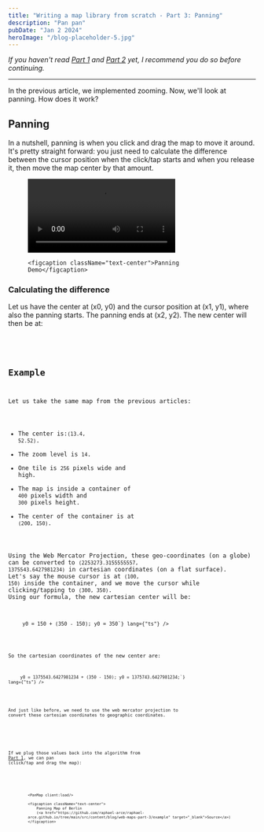 ```yaml
---
title: "Writing a map library from scratch - Part 3: Panning"
description: "Pan pan"
pubDate: "Jan 2 2024"
heroImage: "/blog-placeholder-5.jpg"
---
```



_If you haven't read <a href="/blog/web-maps-part-1" target="_blank">Part 1</a> and <a href="/blog/web-maps-part-2" target="_blank">Part 2</a> yet,
I recommend you do so before continuing._

<hr />

In the previous article, we implemented zooming. Now, we'll look at panning. How does it work?

## Panning

In a nutshell, panning is when you click and drag the map to move it around. It's pretty straight forward:
you just need to calculate the difference between the cursor position when the click/tap starts and when you release it,
then move the map center by that amount.

<figure>
	<video controls className="mx-auto" playsInline={true}>
		<source src="/pan.mp4" type="video/mp4"/>
	</video>

    <figcaption className="text-center">Panning Demo</figcaption>

</figure>

### Calculating the difference

Let us have the center at (x0, y0) and the cursor position at (x1, y1), where also the panning starts.
The panning ends at (x2, y2). The new center will then be at:

<div className="w-72 2xs:w-[21rem] xs:w-[26rem] sm:w-[30rem] md:w-auto">
  <Code
    className="bg-gray-200"
    code={`x0 = x0 + (x2 - x1);
y0 = y0 + (y2 - y1);`}
    lang={"ts"}
  />
</div>

## Example

Let us take the same map from the previous articles:

- The center is:<code className="bg-gray-200">(13.4, 52.52)</code>.
- The zoom level is <code className="bg-gray-200">14</code>.
- One tile is <code className="bg-gray-200">256</code> pixels wide and high.
- The map is inside a container of <code className="bg-gray-200">400</code> pixels width
  and <code className="bg-gray-200">300</code> pixels height.
- The center of the container is at <code className="bg-gray-200">(200, 150)</code>.

Using the Web Mercator Projection, these geo-coordinates (on a globe) can be converted
to <code className="bg-gray-200">(2253273.3155555557, 1375543.6427981234)</code> in
cartesian coordinates (on a flat surface). Let's say the mouse
cursor is at <code className="bg-gray-200">(100, 150)</code> inside the container, and we move the cursor while
clicking/tapping to <code className="bg-gray-200">(300, 350)</code>. Using our formula, the new cartesian center will be:

<div className="w-72 2xs:w-[21rem] xs:w-[26rem] sm:w-[30rem] md:w-auto">
	<Code
		code={`x0 = 200 + (300 - 100);
x0 = 400;

y0 = 150 + (350 - 150);
y0 = 350`}
lang={"ts"}
/>

</div>

So the cartesian coordinates of the new center are:

<div className="w-72 2xs:w-[21rem] xs:w-[26rem] sm:w-[30rem] md:w-auto">
	<Code
		code={`x0 = 2253273.3155555557 + (300 - 100);
x0 = 2253473.3155555557;

y0 = 1375543.6427981234 + (350 - 150);
y0 = 1375743.6427981234;`}
lang={"ts"}
/>

</div>

And just like before, we need to use the web mercator projection to convert these
cartesian coordinates to geographic coordinates.

<div className="w-72 2xs:w-[21rem] xs:w-[26rem] sm:w-[30rem] md:w-auto">
  <Example1 />
</div>

If we plug those values back into the algorithm
from <a href="/blog/web-maps-part-1" target="_blank">Part 1</a>, we can pan (click/tap and drag the map):

<figure>

    <PanMap client:load/>

    <figcaption className="text-center">
    	Panning Map of Berlin
    	(<a href="https://github.com/raphael-arce/raphael-arce.github.io/tree/main/src/content/blog/web-maps-part-3/example" target="_blank">Source</a>)
    </figcaption>

</figure>
